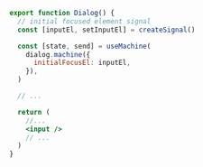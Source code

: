 ```jsx {3,7,15}
export function Dialog() {
  // initial focused element signal
  const [inputEl, setInputEl] = createSignal()

  const [state, send] = useMachine(
    dialog.machine({
      initialFocusEl: inputEl,
    }),
  )

  // ...

  return (
    //...
    <input />
    // ...
  )
}
```
